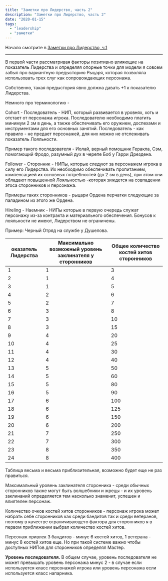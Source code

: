 ```yaml
---
title: "Заметки про Лидерство, часть 2"
description: "Заметки про Лидерство, часть 2"
date: "2020-01-15"
tags:
  - "leadership"
  - "заметки"
---
```


Начало смотрите в [Заметки про Лидерство, ч.1](https://cyborgsandmages.wordpress.com/2020/01/06/%d0%b7%d0%b0%d0%bc%d0%b5%d1%82%d0%ba%d0%b8-%d0%bf%d1%80%d0%be-%d0%bb%d0%b8%d0%b4%d0%b5%d1%80%d1%81%d1%82%d0%b2%d0%be-%d0%b2-%d0%bf%d1%8f%d1%82%d0%be%d0%b9-%d1%80%d0%b5%d0%b4%d0%b0%d0%ba%d1%86%d0%b8/)

---

В первой части рассматривая факторы позитивно влияющие на показатель Лидерства и определяя опорные точки для модели я совсем забыл про вариантную предысторию Рыцаря, которая позволяла использовать трех слуг как сопровождающих персонажа.

Собственно, такая предыстория явно должна давать +1 к показателю Лидерства.

Немного про терминологию -

Cohort - Последователь - НИП, который развивается в уровнях, хоть и отстает от персонажа игрока. Последователю необходимо платить минимум 2 зм в день, а также обеспечивать его оружием, доспехами и инструментами для его основных занятий. Последователь - как правило - не предает персонажей, для них можно не отслеживать показатель Лояльности.

Пример такого последователя - Иолай, верный помощник Геракла, Сэм, помогающий Фродо, разумный дух в черепе Боб у Гарри Дрездена.

Follower - Сторонник - НИПы, которые следуют за персонажем игрока в силу его Лидерства. Их необходимо обеспечивать пропитанием, компенсацией их основных потребностей (до 2 зм в день), при этом они обладают повышенной Лояльностью -которая зиждется на совпадении этоса сторонников и персонажа.

Примеры таких сторонников - рыцари Ордена перчатки следующие за паладином из этого же Ордена.

Hireling - Наемник - НИПы которые в первую очередь служат персонажу из-за контракта и материального обеспечения. Бонусов к лояльности не имеют, Лидерством не ограничены.

Пример: Черный Отряд на службе у Душелова.

| оказатель Лидерства | Максимально возможный уровень заклинателя у сторонников | Общее количество костей хитов сторонников |
| ------------------- | ------------------------------------------------------- | ----------------------------------------- |
| 1                   | 1                                                       | 3                                         |
| 2                   | 1                                                       | 4                                         |
| 3                   | 1                                                       | 5                                         |
| 4                   | 2                                                       | 6                                         |
| 5                   | 2                                                       | 7                                         |
| 6                   | 3                                                       | 8                                         |
| 7                   | 3                                                       | 10                                        |
| 8                   | 3                                                       | 15                                        |
| 9                   | 4                                                       | 20                                        |
| 10                  | 4                                                       | 25                                        |
| 11                  | 4                                                       | 30                                        |
| 12                  | 4                                                       | 40                                        |
| 13                  | 5                                                       | 50                                        |
| 14                  | 5                                                       | 60                                        |
| 15                  | 5                                                       | 80                                        |
| 16                  | 5                                                       | 90                                        |
| 17                  | 6                                                       | 100                                       |
| 18                  | 6                                                       | 125                                       |
| 19                  | 6                                                       | 150                                       |
| 20                  | 6                                                       | 200                                       |
| 21                  | 7                                                       | 250                                       |
| 22                  | 7                                                       | 300                                       |
| 23                  | 8                                                       | 350                                       |
| 24                  | 8                                                       | 400                                       |

Таблица весьма и весьма приблизительная, возможно будет еще не раз правиться.

Максимальный уровень заклинателя сторонника - среди обычных сторонников также могут быть волшебники и жрецы - и их уровень заклинаний определяется тем насколько знаменит, успешен и влиятелен персонаж.

Количество очков костей хитов сторонников - персонаж игрока может набрать себе сторонников как среди бандитов так и среди ветеранов, поэтому в качестве ограничивающего фактора для сторонников я в первом приближении выбрал количество костей хитов.

Персонаж привлек 3 бандитов - минус 6 костей хитов, 1 ветерана - минус 8 костей хитов еще. Но при такой системе важно чтобы доступных НИПов для сторонников определял Мастер.

**Уровень последователя.** В общем случае, уровень последователя не может превышать уровень персонажа минус 2 - в случае если используется класс персонажей игрока или уровень персонажа если используется класс напарника.
